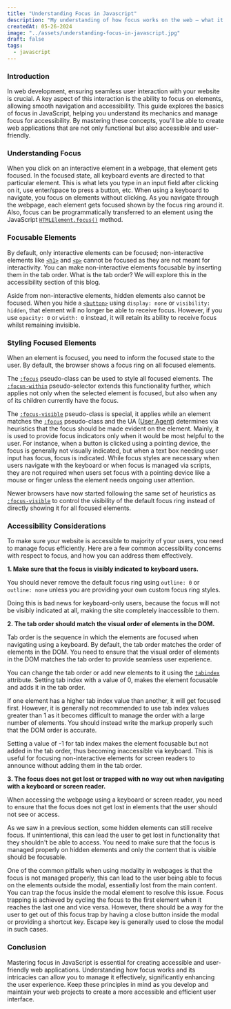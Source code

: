 ---
title: "Understanding Focus in Javascript"
description: "My understanding of how focus works on the web — what it is, how to control it with JavaScript, and how to make sure it works well for everyone, especially keyboard users."
createdAt: 05-26-2024
image: "../assets/understanding-focus-in-javascript.jpg"
draft: false
tags:
  - javascript
---


### Introduction

In web development, ensuring seamless user interaction with your website is crucial. A key aspect of this interaction is the ability to focus on elements, allowing smooth navigation and accessibility. This guide explores the basics of focus in JavaScript, helping you understand its mechanics and manage focus for accessibility. By mastering these concepts, you'll be able to create web applications that are not only functional but also accessible and user-friendly.

### Understanding Focus

When you click on an interactive element in a webpage, that element gets focused. In the focused state, all keyboard events are directed to that particular element. This is what lets you type in an input field after clicking on it, use enter/space to press a button, etc. When using a keyboard to navigate, you focus on elements without clicking. As you navigate through the webpage, each element gets focused shown by the focus ring around it. Also, focus can be programmatically transferred to an element using the JavaScript [`HTMLElement.focus()`](https://developer.mozilla.org/en-US/docs/Web/API/HTMLElement/focus) method.

### Focusable Elements

By default, only interactive elements can be focused; non-interactive elements like [`<h1>`](https://developer.mozilla.org/en-US/docs/Web/HTML/Element/Heading_Elements) and [`<p>`](https://developer.mozilla.org/en-US/docs/Web/HTML/Element/p) cannot be focused as they are not meant for interactivity. You can make non-interactive elements focusable by inserting them in the tab order. What is the tab order? We will explore this in the accessibility section of this blog.

Aside from non-interactive elements, hidden elements also cannot be focused. When you hide a [`<button>`](https://developer.mozilla.org/en-US/docs/Web/HTML/Element/button) using `display: none` or `visibility: hidden`, that element will no longer be able to receive focus. However, if you use `opacity: 0` or `width: 0` instead, it will retain its ability to receive focus whilst remaining invisible.

### Styling Focused Elements

When an element is focused, you need to inform the focused state to the user. By default, the browser shows a focus ring on all focused elements.

The [`:focus`](https://developer.mozilla.org/en-US/docs/Web/CSS/:focus) pseudo-class can be used to style all focused elements. The [`:focus-within`](https://developer.mozilla.org/en-US/docs/Web/CSS/:focus-within) pseudo-selector extends this functionality further, which applies not only when the selected element is focused, but also when any of its children currently have the focus.

The [`:focus-visible`](https://developer.mozilla.org/en-US/docs/Web/CSS/:focus-visible) pseudo-class is special, it applies while an element matches the [`:focus`](https://developer.mozilla.org/en-US/docs/Web/CSS/:focus) pseudo-class and the UA ([User Agent](https://developer.mozilla.org/en-US/docs/Glossary/User_agent)) determines via heuristics that the focus should be made evident on the element. Mainly, it is used to provide focus indicators only when it would be most helpful to the user. For instance, when a button is clicked using a pointing device, the focus is generally not visually indicated, but when a text box needing user input has focus, focus is indicated. While focus styles are necessary when users navigate with the keyboard or when focus is managed via scripts, they are not required when users set focus with a pointing device like a mouse or finger unless the element needs ongoing user attention.

Newer browsers have now started following the same set of heuristics as [`:focus-visible`](https://developer.mozilla.org/en-US/docs/Web/CSS/:focus-visible) to control the visibility of the default focus ring instead of directly showing it for all focused elements.

### Accessibility Considerations

To make sure your website is accessible to majority of your users, you need to manage focus efficiently. Here are a few common accessibility concerns with respect to focus, and how you can address them effectively.

**1. Make sure that the focus is visibly indicated to keyboard users.**

You should never remove the default focus ring using `outline: 0` or `outline: none` unless you are providing your own custom focus ring styles.

Doing this is bad news for keyboard-only users, because the focus will not be visibly indicated at all, making the site completely inaccessible to them.

**2. The tab order should match the visual order of elements in the DOM.**

Tab order is the sequence in which the elements are focused when navigating using a keyboard. By default, the tab order matches the order of elements in the DOM. You need to ensure that the visual order of elements in the DOM matches the tab order to provide seamless user experience.

You can change the tab order or add new elements to it using the [`tabindex`](https://developer.mozilla.org/en-US/docs/Web/HTML/Global_attributes/tabindex) attribute. Setting tab index with a value of 0, makes the element focusable and adds it in the tab order.

If one element has a higher tab index value than another, it will get focused first. However, it is generally not recommended to use tab index values greater than 1 as it becomes difficult to manage the order with a large number of elements. You should instead write the markup properly such that the DOM order is accurate.

Setting a value of -1 for tab index makes the element focusable but not added in the tab order, thus becoming inaccessible via keyboard. This is useful for focusing non-interactive elements for screen readers to announce without adding them in the tab order.

**3. The focus does not get lost or trapped with no way out when navigating with a keyboard or screen reader.**

When accessing the webpage using a keyboard or screen reader, you need to ensure that the focus does not get lost in elements that the user should not see or access.

As we saw in a previous section, some hidden elements can still receive focus. If unintentional, this can lead the user to get lost in functionality that they shouldn't be able to access. You need to make sure that the focus is managed properly on hidden elements and only the content that is visible should be focusable.

One of the common pitfalls when using modality in webpages is that the focus is not managed properly, this can lead to the user being able to focus on the elements outside the modal, essentially lost from the main content. You can trap the focus inside the modal element to resolve this issue. Focus trapping is achieved by cycling the focus to the first element when it reaches the last one and vice versa. However, there should be a way for the user to get out of this focus trap by having a close button inside the modal or providing a shortcut key. Escape key is generally used to close the modal in such cases.

### Conclusion

Mastering focus in JavaScript is essential for creating accessible and user-friendly web applications. Understanding how focus works and its intricacies can allow you to manage it effectively, significantly enhancing the user experience. Keep these principles in mind as you develop and maintain your web projects to create a more accessible and efficient user interface.

